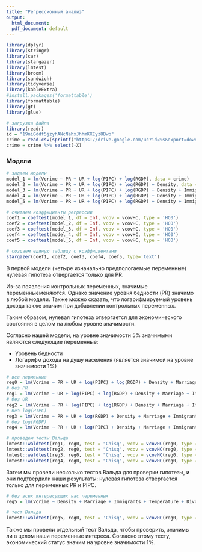 ```yaml
---
title: "Регрессионный анализ"
output:
  html_document:
  pdf_document: default
---
```


```r
library(dplyr)
library(stringr)
library(car)
library(stargazer)
library(lmtest)
library(broom)
library(sandwich)
library(tidyverse)
library(kableExtra)
#install.packages('formattable')
library(formattable)
library(gt)
library(glue)

# загрузка файла 
library(readr)
id = "19niGddf5jzyhANcNahxJhhmKXEyz8Bwp"
crime = read.csv(sprintf("https://drive.google.com/uc?id=%s&export=download", id))
crime = crime %>% select(-X)
```

### Модели

```r
# задаем модели
model_1 = lm(Vcrime ~ PR + UR + log(PIPC) + log(RGDP), data = crime)
model_2 = lm(Vcrime ~ PR + UR + log(PIPC) + log(RGDP) + Density, data = crime)
model_3 = lm(Vcrime ~ PR + UR + log(PIPC) + log(RGDP) + Density + Immigrants, data = crime)
model_4 = lm(Vcrime ~ PR + UR + log(PIPC) + log(RGDP) + Density + Immigrants + Marriage + Divorce, data = crime)
model_5 = lm(Vcrime ~ PR + UR + log(PIPC) + log(RGDP) + Density + Immigrants + Marriage + Divorce + Temperature, data = crime)

# считаем коэффициенты регрессии
coef1 = coeftest(model_1, df = Inf, vcov = vcovHC, type = 'HC0')
coef2 = coeftest(model_2, df = Inf, vcov = vcovHC, type = 'HC0')
coef3 = coeftest(model_3, df = Inf, vcov = vcovHC, type = 'HC0')
coef4 = coeftest(model_4, df = Inf, vcov = vcovHC, type = 'HC0')
coef5 = coeftest(model_5, df = Inf, vcov = vcovHC, type = 'HC0')

# создаем единую таблицу с коэффициентами
stargazer(coef1, coef2, coef3, coef4, coef5, type='text')
```


В первой модели (четыре изначально предпологаемые переменные) нулевая гипотеза отвергается только для PR.

Из-за появления контрольных переменных, значимые переменныеменяются. Однако значение уровня бедности (PR) значимо в любой модели. Также можно сказать, что логарифмируемый уровень дохода также значим при добавлении контрольных переменных.

Таким образом, нулевая гипотеза отвергается для экономического состояния в целом на любом уровне значимости.

Согласно нашей модели, на уровне значимости 5% значимыми являются следующие переменные:

* Уровень бедности 
* Логарифм дохода на душу населения (является значимой на уровне значимости 1%)

```r
# все перменные
reg0 = lm(Vcrime ~ PR + UR + log(PIPC) + log(RGDP) + Density + Marriage + Immigrants + Temperature + Divorce, data = crime) 
# без PR
reg1 = lm(Vcrime ~ UR + log(PIPC) + log(RGDP) + Density + Marriage + Immigrants + Temperature + Divorce, data = crime)
# без UR
reg2 = lm(Vcrime ~ PR + log(PIPC) + log(RGDP) + Density + Marriage + Immigrants + Temperature + Divorce, data = crime)
# без log(PIPC)
reg3 = lm(Vcrime ~ PR + UR + log(RGDP) + Density + Marriage + Immigrants + Temperature + Divorce, data = crime)
# без log(RGDP)
reg4 = lm(Vcrime ~ PR + UR + log(PIPC) + Density + Marriage + Immigrants + Temperature + Divorce, data = crime)

# проведем тесты Вальда
lmtest::waldtest(reg1, reg0, test = "Chisq", vcov = vcovHC(reg0, type = "HC0"))
lmtest::waldtest(reg2, reg0, test = "Chisq", vcov = vcovHC(reg0, type = "HC0"))
lmtest::waldtest(reg3, reg0, test = "Chisq", vcov = vcovHC(reg0, type = "HC0"))
lmtest::waldtest(reg4, reg0, test = "Chisq", vcov = vcovHC(reg0, type = "HC0"))
```

Затем мы провели несколько тестов Вальда для проверки гипотезы, и они подтвердили наши результаты: нулевая гипотеза отвергается только для переменных PR и PIPC.

```r
# без всех интересующих нас переменных
reg5 = lm(Vcrime ~ Density + Marriage + Immigrants + Temperature + Divorce, data = crime)

# тест Вальда
lmtest::waldtest(reg5, reg0, test = 'Chisq', vcov = vcovHC(reg0, type = 'HC0'))
```

Также мы провели отдельный тест Вальда, чтобы проверить, значимы ли в целом наши переменные интереса. Согласно этому тесту, экономический статус значим на уровне значимости 1%.
